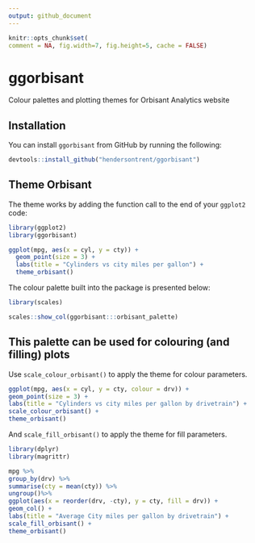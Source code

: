 ```yaml
---
output: github_document
---
```


```r
knitr::opts_chunk$set(
comment = NA, fig.width=7, fig.height=5, cache = FALSE)
```

# ggorbisant

Colour palettes and plotting themes for Orbisant Analytics website

## Installation

You can install `ggorbisant` from GitHub by running the following:

```r
devtools::install_github("hendersontrent/ggorbisant")
```

## Theme Orbisant

The theme works by adding the function call to the end of your `ggplot2` code:

```r
library(ggplot2)
library(ggorbisant)

ggplot(mpg, aes(x = cyl, y = cty)) +
  geom_point(size = 3) +
  labs(title = "Cylinders vs city miles per gallon") +
  theme_orbisant()
```

The colour palette built into the package is presented below:

```r
library(scales)

scales::show_col(ggorbisant:::orbisant_palette)
```

## This palette can be used for colouring (and filling) plots

Use `scale_colour_orbisant()` to apply the theme for colour parameters.

```r
ggplot(mpg, aes(x = cyl, y = cty, colour = drv)) +
geom_point(size = 3) +
labs(title = "Cylinders vs city miles per gallon by drivetrain") +
scale_colour_orbisant() +
theme_orbisant()
```

And `scale_fill_orbisant()` to apply the theme for fill parameters.

```r
library(dplyr)
library(magrittr)

mpg %>%
group_by(drv) %>%
summarise(cty = mean(cty)) %>%
ungroup()%>%
ggplot(aes(x = reorder(drv, -cty), y = cty, fill = drv)) +
geom_col() +
labs(title = "Average City miles per gallon by drivetrain") +
scale_fill_orbisant() +
theme_orbisant()
```
